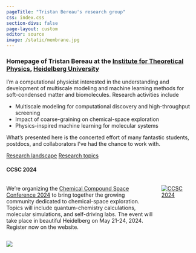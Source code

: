 ```yaml
---
pageTitle: "Tristan Bereau's research group"
css: index.css
section-divs: false
page-layout: custom
editor: source
image: /static/membrane.jpg
---
```


::: {.hero-banner .alt-background}

::: {.content-block}

### Homepage of Tristan Bereau at the [Institute for Theoretical Physics](https://www.thphys.uni-heidelberg.de), [Heidelberg University](https://www.uni-heidelberg.de/en)

I'm a computational physicist interested in the understanding and development of
multiscale modeling and machine learning methods for soft-condensed matter and biomolecules.
Research activities include

- Multiscale modeling for computational discovery and high-throughput screening
- Impact of coarse-graining on chemical-space exploration
- Physics-inspired machine learning for molecular systems

What's presented here is the concerted effort of many fantastic students,
postdocs, and collaborators I've had the chance to work with.

::: {.hero-buttons}
[Research landscape](research_landscape.html){.btn-action-primary .btn-action .btn .btn-success .btn-lg role="button"}
[Research topics](research_topics.html){#btn-guide .btn-action .btn .btn-info .btn-lg role="button"}
:::

#### CCSC 2024

:::: {.columns}

::: {.column width="79%"}

We're organizing the [Chemical Compound Space Conference 2024](https://ccsc2024.github.io/) to bring together the growing community dedicated to chemical-space exploration. Topics will include quantum-chemistry calculations, molecular simulations, and self-driving labs. The event will take place in beautiful Heidelberg on May 21-24, 2024. Register now on the website.

::: 

::: {.column width="19%"}
[![CCSC 2024](static/ccsc2024.jpg)](https://ccsc2024.github.io/)

:::
::::

:::

::: {.hero-image .hero-image-right}
![](static/membrane.jpg)
:::

:::

